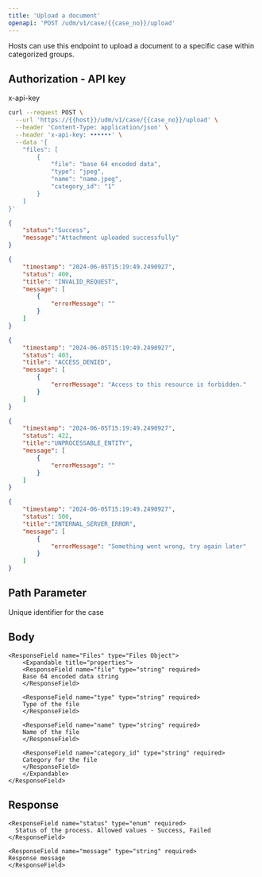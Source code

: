 ```yaml
---
title: 'Upload a document'
openapi: 'POST /udm/v1/case/{{case_no}}/upload'
---
```


<Card title="POST /udm/v1/case/{{case_no}}/upload" horizontal>
</Card>

Hosts can use this endpoint to upload a document to a specific case within categorized groups.


Authorization - API key
---
<ResponseField name="x-api-key" type="string" required>
      x-api-key
</ResponseField>  


<RequestExample>

```bash cURL
curl --request POST \
  --url 'https://{{host}}/udm/v1/case/{{case_no}}/upload' \
  --header 'Content-Type: application/json' \
  --header 'x-api-key: ••••••' \
  --data '{
    "files": [
        {
            "file": "base 64 encoded data",
            "type": "jpeg",
            "name": "name.jpeg",
            "category_id": "1"
        }
    ]
}'
```
</RequestExample>

<ResponseExample>

```json 200
{
    "status":"Success",
    "message":"Attachment uploaded successfully"
}
```

```json 400
{
    "timestamp": "2024-06-05T15:19:49.2490927",
    "status": 400,
    "title": "INVALID_REQUEST",
    "message": [
        {
            "errorMessage": ""
        }
    ]
}
```

```json 403
{
    "timestamp": "2024-06-05T15:19:49.2490927",
    "status": 403,
    "title": "ACCESS_DENIED",
    "message": [
        {
            "errorMessage": "Access to this resource is forbidden."
        }
    ]
}
```

```json 422
{
    "timestamp": "2024-06-05T15:19:49.2490927",
    "status": 422,
    "title":"UNPROCESSABLE_ENTITY",
    "message": [
        {
            "errorMessage": ""
        }
    ]
}
```

```json 500
{
    "timestamp": "2024-06-05T15:19:49.2490927",
    "status": 500,
    "title":"INTERNAL_SERVER_ERROR",
    "message": [
        {
            "errorMessage": "Something went wrong, try again later"
        }
    ]
}
```
</ResponseExample>

Path Parameter
---
<ParamField path="case_no" type="string" required>
Unique identifier for the case
</ParamField>

Body
--- 

    <ResponseField name="Files" type="Files Object">
        <Expandable title="properties">
        <ResponseField name="file" type="string" required>
        Base 64 encoded data string
        </ResponseField>

        <ResponseField name="type" type="string" required>
        Type of the file
        </ResponseField>

        <ResponseField name="name" type="string" required>
        Name of the file
        </ResponseField>

        <ResponseField name="category_id" type="string" required>
        Category for the file
        </ResponseField>
        </Expandable>
    </ResponseField>


Response
--- 

    <ResponseField name="status" type="enum" required>
      Status of the process. Allowed values - Success, Failed
    </ResponseField>

    <ResponseField name="message" type="string" required>
    Response message
    </ResponseField>

